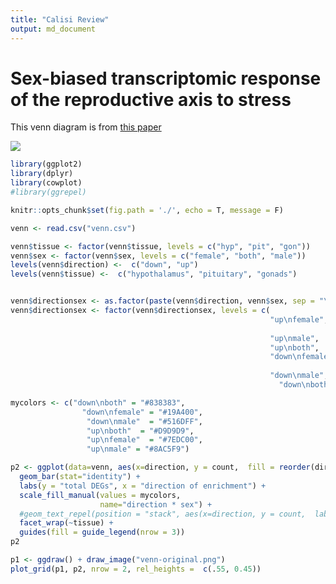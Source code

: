 ```yaml
---
title: "Calisi Review"
output: md_document
---
```


# Sex-biased transcriptomic response of the reproductive axis to stress

This venn diagram is from [this paper](https://www.sciencedirect.com/science/article/pii/S0018506X17302696?via%3Dihub)

![](venn-original.png)

```r
library(ggplot2)
library(dplyr)
library(cowplot)
#library(ggrepel)

knitr::opts_chunk$set(fig.path = './', echo = T, message = F)
```

```r
venn <- read.csv("venn.csv")

venn$tissue <- factor(venn$tissue, levels = c("hyp", "pit", "gon"))
venn$sex <- factor(venn$sex, levels = c("female", "both", "male"))
levels(venn$direction) <-  c("down", "up")
levels(venn$tissue) <-  c("hypothalamus", "pituitary", "gonads")


venn$directionsex <- as.factor(paste(venn$direction, venn$sex, sep = "\n"))
venn$directionsex <- factor(venn$directionsex, levels = c(
                                                          "up\nfemale", 
                                                          
                                                          "up\nmale",
                                                          "up\nboth",
                                                          "down\nfemale",
                                                         
                                                          "down\nmale",
                                                            "down\nboth"))

mycolors <- c("down\nboth" = "#838383",
                "down\nfemale" = "#19A400", 
                 "down\nmale"  = "#516DFF",
                 "up\nboth"  = "#D9D9D9",
                 "up\nfemale"  = "#7EDC00",
                 "up\nmale" = "#8AC5F9")  

p2 <- ggplot(data=venn, aes(x=direction, y = count,  fill = reorder(directionsex, desc(directionsex)))) + 
  geom_bar(stat="identity") +
  labs(y = "total DEGs", x = "direction of enrichment") +
  scale_fill_manual(values = mycolors,
                    name="direction * sex") +
  #geom_text_repel(position = "stack", aes(x=direction, y = count,  label = count ))
  facet_wrap(~tissue) +
  guides(fill = guide_legend(nrow = 3)) 
p2
```


```r
p1 <- ggdraw() + draw_image("venn-original.png")
plot_grid(p1, p2, nrow = 2, rel_heights =  c(.55, 0.45))
```

